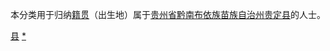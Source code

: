 {{Catnav|頁面分類|各種主題的頁面分類|依中国各省来作的分类|各地中国人|贵州人|黔南人}}
{{Catnav|頁面分類|人物|各國人物|中国人|各地中国人|贵州人|黔南人}}

本分类用于归纳[[籍贯|籍贯]]（出生地）属于[[贵州省|贵州省]][[黔南布依族苗族自治州|黔南布依族苗族自治州]][[贵定县|贵定县]]的人士。

[[Category:黔南人|县]]
[[Category:贵定县|*]]